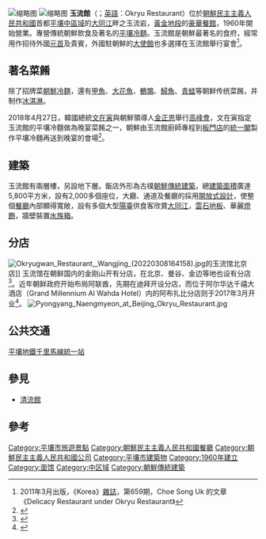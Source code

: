 {{Coord|39|1|43|N|125|45|30|E|type:landmark_region:KP|display=title}}
{{Infobox Company 
| name = 玉流館餐館
| name_en = 
| logo = 
| image = Okryu Restaurant in Pyongyang.jpg
| type = 
| slogan = 
| traded_as = 
| local_code_name = 
| local_code = 
| foundation = 1960年
| location = {{DPRK}}[[平壤市|平壤市]][[中區域|中區域]][[大同江|大同江]]畔玉流岩
| area_served    = {{DPRK}}<br>{{CHN}}[[北京|北京]]<br>{{泰國}}[[曼谷|曼谷]]<br>{{柬埔寨}}[[金邊|金邊]]
| predecessor = 
| founder = 
| key_people = 
| industry = 餐飲業<br>服務業
| products = [[朝鮮冷麵|朝鮮冷麵]]<br>[[甲魚|甲魚]]<br>[[大花魚|大花魚]]<br>[[鵪鶉|鵪鶉]]<br>[[鱘魚|鱘魚]]<br>[[青蛙|青蛙]]<br>[[冰淇淋|冰淇淋]]
| operating_income = 
| net_income = 
| num_employees = 
| accounting_period = 
| parent = 
| subsid = 
| homepage = 
| footnotes = 
}}
[[File:Okryu_Restaurant_(13012710985).jpg|缩略图]]
[[File:Cold_Noodles_at_Famous_Okryu_Restaurant_(10108835864).jpg|缩略图]]
'''玉流館'''（{{kor|k=옥류관|hj=玉流館|rm=Ongnyugwan}}；[[英語|英語]]：Okryu Restaurant）位於[[朝鮮民主主義人民共和國|朝鮮民主主義人民共和國]]首都[[平壤|平壤]][[中區域|中區域]]的[[大同江|大同江]]畔之玉流岩，[[黃金地段|黃金地段]]的[[豪華|豪華]][[餐館|餐館]]，1960年開始營業。專營傳統朝鮮飲食及著名的[[平壤冷麵|平壤冷麵]]。玉流館是朝鮮最著名的食府，經常用作招待外國[[國家元首|元首]]及貴賓，外國駐朝鮮的[[大使館|大使館]]也多選擇在玉流館舉行宴會<ref>2011年3月出版，《Korea》[[雜誌|雜誌]]，第659期，Choe Song Uk 的文章《Delicacy Restaurant under Okryu Restaurant》</ref>。

== 著名菜餚 ==
除了招牌菜[[朝鮮冷麵|朝鮮冷麵]]，還有[[甲魚|甲魚]]、[[大花魚|大花魚]]、[[鵪鶉|鵪鶉]]、[[鱘魚|鱘魚]]、[[青蛙|青蛙]]等朝鲜传统菜餚，并制作[[冰淇淋|冰淇淋]]。

2018年4月27日，韓國總統[[文在寅|文在寅]]與朝鮮領導人[[金正恩|金正恩]]舉行[[2018年4月南北韓高峰會|高峰會]]，文在寅指定玉流館的平壤冷麵做為晚宴菜餚之一，朝鮮由玉流館廚師專程到[[板門店|板門店]]的[[統一閣|統一閣]]製作平壤冷麵再送到晚宴的會場<ref>{{Cite web |url=http://www.cna.com.tw/news/aopl/201804240308-1.aspx |title=南北韓峰會 平壤冷麵外送板門店 |accessdate=2018-04-27 |archive-date=2018-04-28 |archive-url=https://web.archive.org/web/20180428011718/http://www.cna.com.tw/news/aopl/201804240308-1.aspx |dead-url=no }}</ref>。

== 建築 ==
玉流館有兩層樓，另設地下層。飯店外形為古樸[[朝鮮_(地區)|朝鮮]][[傳統|傳統]][[建築|建築]]，總[[建築|建築]][[面積|面積]]廣達5,800平方米，設有2,000多個座位，大廳、通道及餐廳的採用[[開放式設計|開放式設計]]，使整個[[餐廳|餐廳]]內部顯得寬敞，設有多個大型[[陽臺|陽臺]]供食客欣賞[[大同江|大同江]]，[[雲石|雲石]][[地板|地板]]、華麗[[燈飾|燈飾]]，牆壁裝置[[水族箱|水族箱]]。

==分店==
[[File:Okryugwan_Restaurant,_Wangjing_(20220308164158).jpg|thumb]]的玉流馆北京店]]
玉流馆在朝鲜国内的金刚山开有分店，在北京、曼谷、金边等地也设有分店<ref>{{Cite news|title=半岛冲突影响在京朝鲜餐馆生意|url=http://www.dw.com/zh/半岛冲突影响在京朝鲜餐馆生意/a-19078038?&zhongwen=simp|publisher=德国之声|date=2016-02-26}}</ref>。近年朝鲜政府开始布局阿联酋，先期在迪拜开设分店，而位于阿尔华达千禧大酒店（Grand Millennium Al Wahda Hotel）内的阿布扎比分店则于2017年3月开业<ref>{{cite news|title=朝鲜餐厅迪拜生意红火 韩国人与中国企业家是常客|url=http://news.ifeng.com/a/20170617/51267723_0.shtml|publisher=凤凰网|date=2017-06-17|accessdate=2018-05-01|archive-date=2018-05-01|archive-url=https://web.archive.org/web/20180501161328/http://news.ifeng.com/a/20170617/51267723_0.shtml|dead-url=no}}</ref>。
[[File:Pyongyang_Naengmyeon_at_Beijing_Okryu_Restaurant.jpg|thumb]]

== 公共交通 ==
[[平壤地鐵|平壤地鐵]][[千里馬線|千里馬線]][[統一站|統一站]]

==參見==
*[[清流館|清流館]]

== 參考 ==
{{reflist}}

[[Category:平壤市旅遊景點|Category:平壤市旅遊景點]]
[[Category:朝鮮民主主義人民共和國餐廳|Category:朝鮮民主主義人民共和國餐廳]]
[[Category:朝鮮民主主義人民共和國公司|Category:朝鮮民主主義人民共和國公司]]
[[Category:平壤市建築物|Category:平壤市建築物]]
[[Category:1960年建立|Category:1960年建立]]
[[Category:面馆|Category:面馆]]
[[Category:中区域|Category:中区域]]
[[Category:朝鮮傳統建築|Category:朝鮮傳統建築]]